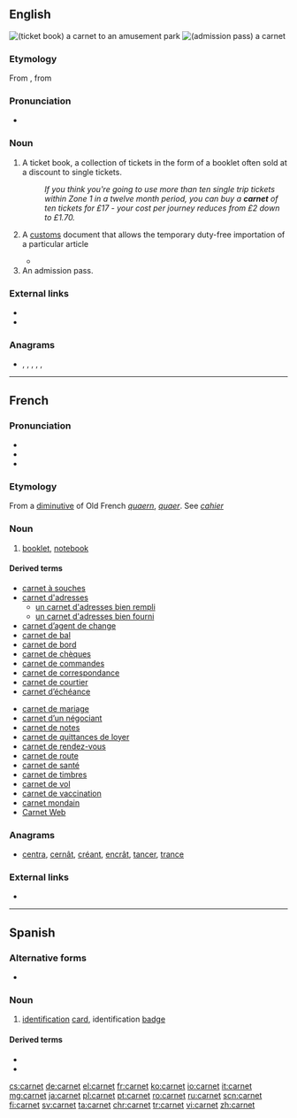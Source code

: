==English==
[[File:DisneyTicketBook wbelf.jpg|thumb|(ticket book) a '''carnet''' to an amusement park]]
[[File:Expo 2005 of Satsuki and Mei’s House of Admission Pass.jpg|thumb|(admission pass) a '''carnet''']]
===Etymology===
From {{etyl|fr|en}} {{m|fr|carnet||notebook}}, from {{etyl|frm|en}} {{m|frm|quernet||group of four sheets}}

===Pronunciation===
* {{a|UK}} {{IPA|/ˈkɑː(ɹ).neɪ/|lang=en}}

===Noun===
{{en-noun}}

# A ticket book, a collection of tickets in the form of a booklet often sold at a discount to single tickets.
#: ''If you think you're going to use more than ten single trip tickets within Zone 1 in a twelve month period, you can buy a '''carnet''' of ten tickets for £17 - your cost per journey reduces from £2 down to £1.70.''
# {{label|en|legal}} A [[customs]] document that allows the temporary duty-free importation of a particular article
#* {{quote-book|2003|Jim Hudgens et al.|The Rough Guide to West Africa|url=http://books.google.com/books?id=2icviOKxDNIC|isbn=1843531186|page=20
|passage=If you plan to sell your car, of course, a '''carnet''' is the last thing you need: if the vehicle isn't correctly stamped in and out of each country you'll lose your deposit.}}
# An admission pass.

===External links===
* {{pedia}}
* {{comcatlite|Carnet (pass permit)}}

===Anagrams===
* {{l|en|canter}}, {{l|en|centra}}, {{l|en|Cretan}}, {{l|en|nectar}}, {{l|en|recant}}, {{l|en|trance}}

----

==French==

===Pronunciation===
* {{IPA|/kaʁ.nɛ/|lang=fr}}
* {{audio|Fr-carnet.ogg|Audio|lang=fr}}
* {{homophones|lang=fr|carnets}}

===Etymology===
From a [[diminutive]] of Old French ''[[quaern]]'', ''[[quaer]]''. See ''[[cahier]]''

===Noun===
{{fr-noun|m}}

# [[booklet]], [[notebook]]

====Derived terms====
{{rel-top|Terms derived from the noun ''carnet''}}
* [[carnet à souches]]
* [[carnet d'adresses]]
** [[un carnet d'adresses bien rempli]]
** [[un carnet d'adresses bien fourni]]
* [[carnet d’agent de change]]
* [[carnet de bal]]
* [[carnet de bord]]
* [[carnet de chèques]]
* [[carnet de commandes]]
* [[carnet de correspondance]]
* [[carnet de courtier]]
* [[carnet d’échéance]]
{{rel-mid}}
* [[carnet de mariage]]
* [[carnet d’un négociant]]
* [[carnet de notes]]
* [[carnet de quittances de loyer]]
* [[carnet de rendez-vous]]
* [[carnet de route]]
* [[carnet de santé]]
* [[carnet de timbres]]
* [[carnet de vol]]
* [[carnet de vaccination]]
* [[carnet mondain]]
* [[Carnet Web]]
{{rel-bottom}}

===Anagrams===
* [[centra#French|centra]], [[cernât#French|cernât]], [[créant#French|créant]], [[encrât#French|encrât]], [[tancer#French|tancer]], [[trance#French|trance]]

===External links===
* {{R:TLFi}}

----

==Spanish==

===Alternative forms===
* {{l|es|carné}}

===Noun===
{{es-noun|m|carnets}}

# [[identification]] [[card]], identification [[badge]]

====Derived terms====
* {{l|es|carnet de identidad}}
* {{l|es|carnet de conducir}}

[[cs:carnet]]
[[de:carnet]]
[[el:carnet]]
[[fr:carnet]]
[[ko:carnet]]
[[io:carnet]]
[[it:carnet]]
[[mg:carnet]]
[[ja:carnet]]
[[pl:carnet]]
[[pt:carnet]]
[[ro:carnet]]
[[ru:carnet]]
[[scn:carnet]]
[[fi:carnet]]
[[sv:carnet]]
[[ta:carnet]]
[[chr:carnet]]
[[tr:carnet]]
[[vi:carnet]]
[[zh:carnet]]